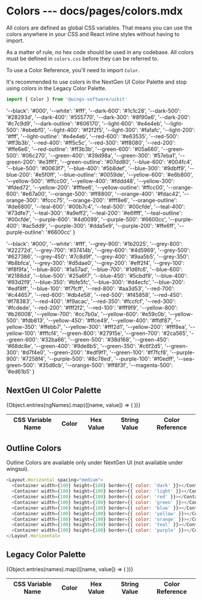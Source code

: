 
# Colors --- docs/pages/colors.mdx

All colors are defined as global CSS variables. That means you can use the colors anywhere in your CSS and React inline styles without having to import.

As a matter of rule, no hex code should be used in any codebase. All colors must be defined in `colors.css` before they can be referred to.

To use a Color Reference, you'll need to import `Color`.

It's recommended to use colors in the NextGen UI Color Palette and stop using colors in the Legacy Color Palette.

```js
import { Color } from '@wings-software/uikit'
```

  '--black': '#000',
  '--white': '#fff',
  '--dark-600': '#1c1c28',
  '--dark-500': '#28293d',
  '--dark-400': '#555770',
  '--dark-300': '#8f90a6',
  '--dark-200': '#c7c9d9',
  '--dark-outline': '#606170',
  '--light-600': '#e4e4eb',
  '--light-500': '#ebebf0',
  '--light-400': '#f2f2f5',
  '--light-300': '#fafafc',
  '--light-200': '#fff',
  '--light-outline': '#e4e4eb',
  '--red-600': '#e63535',
  '--red-500': '#ff3b3b',
  '--red-400': '#ff5c5c',
  '--red-300': '#ff8080',
  '--red-200': '#ffe6e6',
  '--red-outline': '#ff3b3b',
  '--green-600': '#05a660',
  '--green-500': '#06c270',
  '--green-400': '#39d98a',
  '--green-300': '#57eba1',
  '--green-200': '#e3fff1',
  '--green-outline': '#07dd80',
  '--blue-600': '#004fc4',
  '--blue-500': '#0063f7',
  '--blue-400': '#5b8def',
  '--blue-300': '#9dbff9',
  '--blue-200': '#e5f0ff',
  '--blue-outline': '#0059de',
  '--yellow-600': '#e6b800',
  '--yellow-500': '#ffcc00',
  '--yellow-400': '#fddd48',
  '--yellow-300': '#fded72',
  '--yellow-200': '#fffee6',
  '--yellow-outline': '#ffcc00',
  '--orange-600': '#e67a00',
  '--orange-500': '#ff8800',
  '--orange-400': '#fdac42',
  '--orange-300': '#fccc75',
  '--orange-200': '#fff8e6',
  '--orange-outline': '#de6800',
  '--teal-600': '#00b7c4',
  '--teal-500': '#00cfde',
  '--teal-400': '#73dfe7',
  '--teal-300': '#a9eff2',
  '--teal-200': '#e6ffff',
  '--teal-outline': '#00cfde',
  '--purple-600': '#4d0099',
  '--purple-500': '#6600cc',
  '--purple-400': '#ac5dd9',
  '--purple-300': '#dda5e9',
  '--purple-200': '#ffe6ff',
  '--purple-outline': '#6600cc'
}

  '--black': '#000',
  '--white': '#fff',
  '--grey-900': '#1b2025',
  '--grey-800': '#22272d',
  '--grey-700': '#37414b',
  '--grey-600': '#4d5969',
  '--grey-500': '#627386',
  '--grey-450': '#7c8d9f',
  '--grey-400': '#9aa5b5',
  '--grey-350': '#b8bfca',
  '--grey-300': '#d5dae0',
  '--grey-200': '#eff2f4',
  '--grey-100': '#f8f9fa',
  '--blue-800': '#1a57ad',
  '--blue-700': '#1d6fc6',
  '--blue-600': '#2188dd',
  '--blue-500': '#25a6f7',
  '--blue-450': '#5cbdf9',
  '--blue-400': '#93d2f9',
  '--blue-350': '#bfe5fc',
  '--blue-300': '#d4ecfc',
  '--blue-200': '#edf8ff',
  '--blue-100': '#f7fcff',
  '--red-800': '#aa3d53',
  '--red-700': '#c44657',
  '--red-600': '#db4e58',
  '--red-500': '#f45858',
  '--red-450': '#f78383',
  '--red-400': '#f9acac',
  '--red-350': '#fccfcf',
  '--red-300': '#fcdede',
  '--red-200': '#fff2f2',
  '--red-100': '#fff9f9',
  '--yellow-800': '#b26008',
  '--yellow-700': '#cc7b0a',
  '--yellow-600': '#e59c0b',
  '--yellow-500': '#fdb813',
  '--yellow-450': '#ffce49',
  '--yellow-400': '#ffdf87',
  '--yellow-350': '#ffebb7',
  '--yellow-300': '#fff2d1',
  '--yellow-200': '#fff8ea',
  '--yellow-100': '#fffcf4',
  '--green-800': '#27915e',
  '--green-700': '#2ca565',
  '--green-600': '#32ba66',
  '--green-500': '#38d168',
  '--green-450': '#68dc8e',
  '--green-400': '#9de8b5',
  '--green-350': '#c6f2d5',
  '--green-300': '#d7f4e0',
  '--green-200': '#edf9f1',
  '--green-100': '#f7fcf8',
  '--purple-900': '#7258f4',
  '--purple-500': '#8c78ed',
  '--purple-100': '#f0edff',
  '--sea-green-500': '#35d6cb',
  '--orange-500': '#ff8f3f',
  '--magenta-500': '#ed61b5'
}

## NextGen UI Color Palette

<table className="bp3-html-table bp3-html-table-bordered bp3-html-table-striped">
  <thead>
    <tr>
      <th>CSS Variable Name</th>
      <th>Color</th>
      <th>Hex Value</th>
      <th>String Value</th>
      <th>Color Reference</th>
    </tr>
  </thead>
  <tbody>
    {Object.entries(ngNames).map(([name, value]) => (
      <ColorRow name={name} value={value} key={name + value} />
    ))}
  </tbody>
</table>

## Outline Colors

Outline Colors are available only under NextGen UI (not available under wingsui).

```js live=true
<Layout.Horizontal spacing="medium">
  <Container width={100} height={100} border={{ color: 'dark' }}></Container>
  <Container width={100} height={100} border={{ color: 'light' }}></Container>
  <Container width={100} height={100} border={{ color: 'red' }}></Container>
  <Container width={100} height={100} border={{ color: 'green' }}></Container>
  <Container width={100} height={100} border={{ color: 'blue' }}></Container>
  <Container width={100} height={100} border={{ color: 'yellow' }}></Container>
  <Container width={100} height={100} border={{ color: 'orange' }}></Container>
  <Container width={100} height={100} border={{ color: 'teal' }}></Container>
  <Container width={100} height={100} border={{ color: 'purple' }}></Container>
</Layout.Horizontal>
```

## Legacy Color Palette

<table className="bp3-html-table bp3-html-table-bordered bp3-html-table-striped">
  <thead>
    <tr>
      <th>CSS Variable Name</th>
      <th>Color</th>
      <th>Hex Value</th>
      <th>String Value</th>
      <th>Color Reference</th>
    </tr>
  </thead>
  <tbody>
    {Object.entries(names).map(([name, value]) => (
      <ColorRow name={name} value={value} key={name + value} />
    ))}
  </tbody>
</table>
